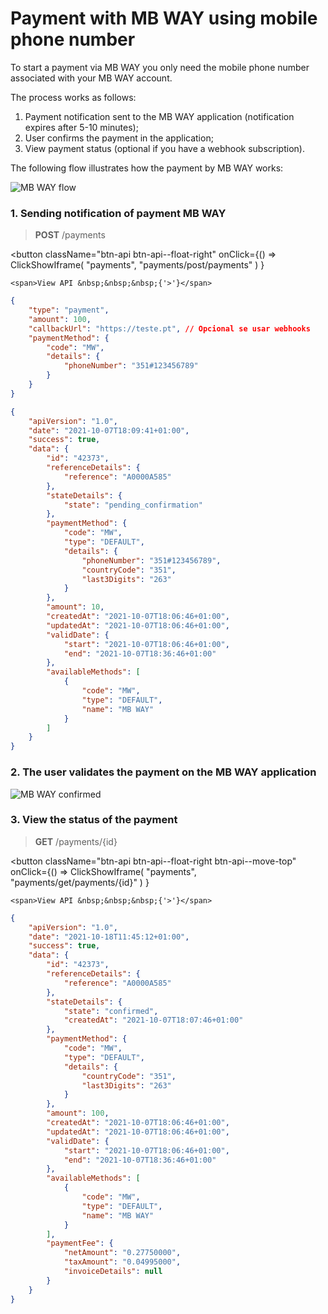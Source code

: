 # Payment with MB WAY using mobile phone number

To start a payment via MB WAY you only need the mobile phone number associated with your MB WAY account.

The process works as follows:

1. Payment notification sent to the MB WAY application (notification expires after 5-10 minutes);
2. User confirms the payment in the application;
3. View payment status (optional if you have a webhook subscription).

The following flow illustrates how the payment by MB WAY works:

![MB WAY flow](../../../../../../_media/mbway_flow.jpg)

### 1. Sending notification of payment MB WAY

> **POST** /payments


<button className="btn-api btn-api--float-right"
	onClick={() =>
		ClickShowIframe(
			"payments",
			"payments/post/payments"
		)
	}
>
	<span>View API &nbsp;&nbsp;&nbsp;{'>'}</span>
</button>


<Tabs>
<TabItem value="request" label="Request">

```json
{
	"type": "payment",
	"amount": 100,
	"callbackUrl": "https://teste.pt", // Opcional se usar webhooks
	"paymentMethod": {
		"code": "MW",
		"details": {
			"phoneNumber": "351#123456789"
		}
	}
}
```

</TabItem>
<TabItem value="response" label="Response">

```json
{
	"apiVersion": "1.0",
	"date": "2021-10-07T18:09:41+01:00",
	"success": true,
	"data": {
		"id": "42373",
		"referenceDetails": {
			"reference": "A0000A585"
		},
		"stateDetails": {
			"state": "pending_confirmation"
		},
		"paymentMethod": {
			"code": "MW",
			"type": "DEFAULT",
			"details": {
				"phoneNumber": "351#123456789",
				"countryCode": "351",
				"last3Digits": "263"
			}
		},
		"amount": 10,
		"createdAt": "2021-10-07T18:06:46+01:00",
		"updatedAt": "2021-10-07T18:06:46+01:00",
		"validDate": {
			"start": "2021-10-07T18:06:46+01:00",
			"end": "2021-10-07T18:36:46+01:00"
		},
		"availableMethods": [
			{
				"code": "MW",
				"type": "DEFAULT",
				"name": "MB WAY"
			}
		]
	}
}
```

</TabItem>
</Tabs>

### 2. The user validates the payment on the MB WAY application

![MB WAY confirmed](../../../../../../_media/mbway-confirmed.jpg)

### 3. View the status of the payment

> **GET** ​/payments/\{id}

<button className="btn-api btn-api--float-right btn-api--move-top"
	onClick={() =>
		ClickShowIframe(
			"payments",
			"payments/get/payments/{id}"
		)
	}
>
	<span>View API &nbsp;&nbsp;&nbsp;{'>'}</span>
</button>

```json
{
	"apiVersion": "1.0",
	"date": "2021-10-18T11:45:12+01:00",
	"success": true,
	"data": {
		"id": "42373",
		"referenceDetails": {
			"reference": "A0000A585"
		},
		"stateDetails": {
			"state": "confirmed",
			"createdAt": "2021-10-07T18:07:46+01:00"
		},
		"paymentMethod": {
			"code": "MW",
			"type": "DEFAULT",
			"details": {
				"countryCode": "351",
				"last3Digits": "263"
			}
		},
		"amount": 100,
		"createdAt": "2021-10-07T18:06:46+01:00",
		"updatedAt": "2021-10-07T18:06:46+01:00",
		"validDate": {
			"start": "2021-10-07T18:06:46+01:00",
			"end": "2021-10-07T18:36:46+01:00"
		},
		"availableMethods": [
			{
				"code": "MW",
				"type": "DEFAULT",
				"name": "MB WAY"
			}
		],
		"paymentFee": {
			"netAmount": "0.27750000",
			"taxAmount": "0.04995000",
			"invoiceDetails": null
		}
	}
}
```
